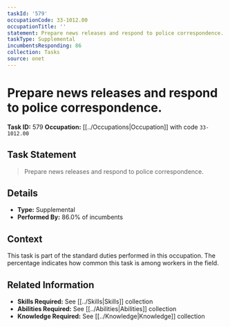 ```yaml
---
taskId: '579'
occupationCode: 33-1012.00
occupationTitle: ''
statement: Prepare news releases and respond to police correspondence.
taskType: Supplemental
incumbentsResponding: 86
collection: Tasks
source: onet
---
```

# Prepare news releases and respond to police correspondence.

**Task ID:** 579
**Occupation:** [[../Occupations|Occupation]] with code `33-1012.00`

## Task Statement

> Prepare news releases and respond to police correspondence.

## Details

- **Type:** Supplemental
- **Performed By:** 86.0% of incumbents

## Context

This task is part of the standard duties performed in this occupation. The percentage indicates how common this task is among workers in the field.

## Related Information

- **Skills Required:** See [[../Skills|Skills]] collection
- **Abilities Required:** See [[../Abilities|Abilities]] collection
- **Knowledge Required:** See [[../Knowledge|Knowledge]] collection
